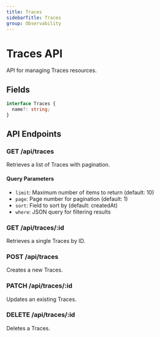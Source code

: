 ```yaml
---
title: Traces
sidebarTitle: Traces
group: Observability
---
```



# Traces API

API for managing Traces resources.




## Fields

```typescript
interface Traces {
  name?: string;
}
```




## API Endpoints

### GET /api/traces
Retrieves a list of Traces with pagination.

#### Query Parameters
- `limit`: Maximum number of items to return (default: 10)
- `page`: Page number for pagination (default: 1)
- `sort`: Field to sort by (default: createdAt)
- `where`: JSON query for filtering results

### GET /api/traces/:id
Retrieves a single Traces by ID.

### POST /api/traces
Creates a new Traces.

### PATCH /api/traces/:id
Updates an existing Traces.

### DELETE /api/traces/:id
Deletes a Traces.

